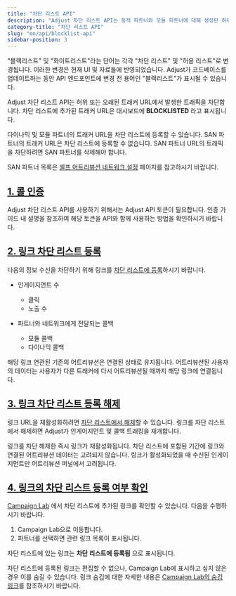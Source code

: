 ```yaml
---
title: "차단 리스트 API"
description: "Adjust 차단 리스트 API는 동적 파트너와 모듈 파트너에 대해 생성된 허위 또는 만료된 트래커 URL의 트래픽을 막아줍니다."
category-title: "차단 리스트 API"
slug: "en/api/blocklist-api"
sidebar-position: 3
---
```

<callout type="important"> 

"블랙리스트" 및 "화이트리스트"라는 단어는 각각 "차단 리스트" 및 "허용 리스트"로 변경됩니다. 이러한 변경은 현재 UI 및 자료들에 반영되었습니다. Adjust가 코드베이스를 업데이트하는 동안 API 엔드포인트에 변경 전 용어인 "블랙리스트"가 표시될 수 있습니다.
</Callout> 

Adjust 차단 리스트 API는 허위 또는 오래된 트래커 URL에서 발생한 트래픽을 차단합니다. 차단 리스트에 추가된 트래커 URL은 대시보드에 **BLOCKLISTED** 라고 표시됩니다.

다이나믹 및 모듈 파트너의 트래커 URL을 차단 리스트에 등록할 수 있습니다. SAN 파트너의 트래커 URL은 차단 리스트에 등록할 수 없습니다. SAN 파트너 URL의 트래픽을 차단하려면 SAN 파트너를 삭제해야 합니다.
<callout type="seealso"> 

SAN 파트너 목록은 [셀프 어트리뷰션 네트워크 설정](https://help.adjust.com/en/suite/article/self-attributing-network-san-setup) 페이지를 참고하시기 바랍니다.
</Callout> 

[1\. 콜 인증](1-authenticate-your-calls)
--------------------------------------

Adjust 차단 리스트 API를 사용하기 위해서는 Adjust API 토큰이 필요합니다. 인증 가이드 내 설명을 참조하여 해당 토큰을 API와 함께 사용하는 방법을 확인하시기 바랍니다.

[2\. 링크 차단 리스트 등록](2-blocklist-a-link)
---------------------------------------

다음의 정보 수신을 차단하기 위해 링크를 [차단 리스트에 등록](/en/api/blocklist-api/blocklist)하시기 바랍니다.

* 인게이지먼트 수 
  * 클릭
  * 노출 수

* 파트너와 네트워크에게 전달되는 콜백 
  * 모듈 콜백
  * 다이나믹 콜백

해당 링크 연관된 기존의 어트리뷰션은 연결된 상태로 유지됩니다. 어트리뷰션된 사용자의 데이터는 사용자가 다른 트래커에 다시 어트리뷰션될 때까지 해당 링크에 연결됩니다.

[3\. 링크 차단 리스트 등록 해제](3-unblocklist-a-link)
--------------------------------------------

링크 URL을 재활성화하려면 [차단 리스트에서 해제](/en/api/blocklist-api/unblocklist)할 수 있습니다. 링크를 차단 리스트에서 해제하면 Adjust가 인게이지먼트 및 콜백 트래킹을 재개합니다.
<callout type="note"> 

링크를 차단 해제한 즉시 링크가 재활성화됩니다. 차단 리스트에 포함된 기간에 링크와 연결된 어트리뷰션 데이터는 고려되지 않습니다. 링크가 활성화되었을 때 수신된 인게이지먼트만 어트리뷰션 퍼널에서 고려됩니다.
</Callout> 

[4\. 링크의 차단 리스트 등록 여부 확인](4-view-link-status)
----------------------------------------------

[Campaign Lab](https://help.adjust.com/en/article/campaign-setup) 에서 차단 리스트에 추가된 링크를 확인할 수 있습니다. 다음을 수행하시기 바랍니다.

1. Campaign Lab으로 이동합니다.
2. 파트너를 선택하면 관련 링크 목록이 표시됩니다.

차단 리스트에 있는 링크는 **차단 리스트에 등록됨** 으로 표시됩니다.

차단 리스트에 등록된 링크는 편집할 수 없으나, Campaign Lab에 표시하고 싶지 않은 경우 이를 숨길 수 있습니다. 링크 숨김에 대한 자세한 내용은 [Campaign Lab의 숨김 링크](https://help.adjust.com/en/article/manage-ad-network-setup#hidden-links)를 참조하시기 바랍니다.

